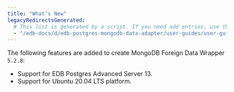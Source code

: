 ```yaml
---
title: "What’s New"
legacyRedirectsGenerated:
  # This list is generated by a script. If you need add entries, use the `legacyRedirects` key.
  - "/edb-docs/d/edb-postgres-mongodb-data-adapter/user-guides/user-guide/5.2.8/whats_new.html"
---
```


<div id="whats_new" class="registered_link"></div>

The following features are added to create MongoDB Foreign Data Wrapper `5.2.8`:

-   Support for EDB Postgres Advanced Server 13.
-   Support for Ubuntu 20.04 LTS platform.
